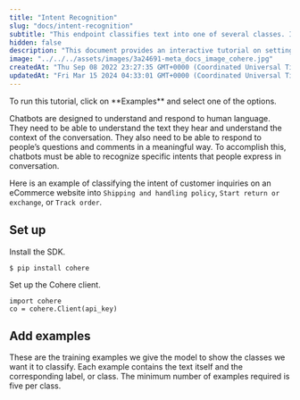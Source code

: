 ```yaml
---
title: "Intent Recognition"
slug: "docs/intent-recognition"
subtitle: "This endpoint classifies text into one of several classes. It uses a few examples to create a classifier from a generative model. In the background, it constructs a few-shot classification prompt and uses it classify the `input` texts you pass to it."
hidden: false
description: "This document provides an interactive tutorial on setting up a chatbot to classify customer inquiries into categories such as shipping policies, returns/exchanges, and order tracking using the Cohere SDK."
image: "../../../assets/images/3a24691-meta_docs_image_cohere.jpg"
createdAt: "Thu Sep 08 2022 23:27:35 GMT+0000 (Coordinated Universal Time)"
updatedAt: "Fri Mar 15 2024 04:33:01 GMT+0000 (Coordinated Universal Time)"
---
```

<Note title="This is an interactive tutorial!">  
 To run this tutorial, click on **Examples** and select one of the options.
</Note>

Chatbots are designed to understand and respond to human language. They need to be able to understand the text they hear and understand the context of the conversation. They also need to be able to respond to people’s questions and comments in a meaningful way. To accomplish this, chatbots must be able to recognize specific intents that people express in conversation.

Here is an example of classifying the intent of customer inquiries on an eCommerce website into `Shipping and handling policy`, `Start return or exchange`, or `Track order`.

## Set up

Install the SDK.

```
$ pip install cohere
```

Set up the Cohere client.

```
import cohere  
co = cohere.Client(api_key)
```

## Add examples

These are the training examples we give the model to show the classes we want it to classify. Each example contains the text itself and the corresponding label, or class. The minimum number of examples required is five per class.
